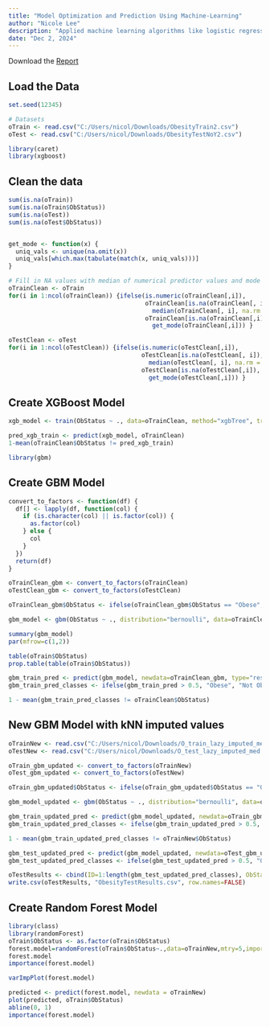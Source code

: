 ```yaml
---
title: "Model Optimization and Prediction Using Machine-Learning"
author: "Nicole Lee"
description: "Applied machine learning algorithms like logistic regression and decision trees achieving a prediction accuracy of 97%. Optimized model performance through cross-validation, feature selection, and parameter tuning. Developed a predictive model in R to classify obesity status based on demographic and health-related variable."
date: "Dec 2, 2024"
---
```


Download the [Report](/Final Project Paper - The Overfitters.pdf)

## Load the Data

```r
set.seed(12345)

# Datasets
oTrain <- read.csv("C:/Users/nicol/Downloads/ObesityTrain2.csv")
oTest <- read.csv("C:/Users/nicol/Downloads/ObesityTestNoY2.csv")
```

```r
library(caret)
library(xgboost)
```

## Clean the data

```r
sum(is.na(oTrain))
sum(is.na(oTrain$ObStatus))
sum(is.na(oTest))
sum(is.na(oTest$ObStatus))


get_mode <- function(x) {
  uniq_vals <- unique(na.omit(x))
  uniq_vals[which.max(tabulate(match(x, uniq_vals)))]
}

# Fill in NA values with median of numerical predictor values and mode of categorical predictor values
oTrainClean <- oTrain
for(i in 1:ncol(oTrainClean)) {ifelse(is.numeric(oTrainClean[,i]),
                                      oTrainClean[is.na(oTrainClean[, i]), i] <-
                                        median(oTrainClean[, i], na.rm = TRUE),
                                      oTrainClean[is.na(oTrainClean[,i]), i] <-
                                        get_mode(oTrainClean[,i])) }

oTestClean <- oTest
for(i in 1:ncol(oTestClean)) {ifelse(is.numeric(oTestClean[,i]),
                                     oTestClean[is.na(oTestClean[, i]), i] <-
                                       median(oTestClean[, i], na.rm = TRUE),
                                     oTestClean[is.na(oTestClean[,i]), i] <-
                                       get_mode(oTestClean[,i])) }
```

## Create XGBoost Model

```r
xgb_model <- train(ObStatus ~ ., data=oTrainClean, method="xgbTree", trControl=trainControl("cv",number=10), verbose=FALSE)
```

```r
pred_xgb_train <- predict(xgb_model, oTrainClean)
1-mean(oTrainClean$ObStatus != pred_xgb_train)
```

```r
library(gbm)
```

## Create GBM Model

```r
convert_to_factors <- function(df) {
  df[] <- lapply(df, function(col) {
    if (is.character(col) || is.factor(col)) {
      as.factor(col)
    } else {
      col
    }
  })
  return(df)
}

oTrainClean_gbm <- convert_to_factors(oTrainClean)
oTestClean_gbm <- convert_to_factors(oTestClean)

oTrainClean_gbm$ObStatus <- ifelse(oTrainClean_gbm$ObStatus == "Obese", 1, 0)

gbm_model <- gbm(ObStatus ~ ., distribution="bernoulli", data=oTrainClean_gbm, n.trees=100, interaction.depth=3, shrinkage=0.01, n.minobsinnode=10, cv.folds=10, verbose=FALSE)
```

```r
summary(gbm_model)
par(mfrow=c(1,2))
```

```r
table(oTrain$ObStatus)
prop.table(table(oTrain$ObStatus))
```

```r
gbm_train_pred <- predict(gbm_model, newdata=oTrainClean_gbm, type="response")
gbm_train_pred_classes <- ifelse(gbm_train_pred > 0.5, "Obese", "Not Obese")

1 - mean(gbm_train_pred_classes != oTrainClean$ObStatus)
```

## New GBM Model with kNN imputed values

```r
oTrainNew <- read.csv("C:/Users/nicol/Downloads/O_train_lazy_imputed_med.csv")
oTestNew <- read.csv("C:/Users/nicol/Downloads/O_test_lazy_imputed_med.csv")

oTrain_gbm_updated <- convert_to_factors(oTrainNew)
oTest_gbm_updated <- convert_to_factors(oTestNew)

oTrain_gbm_updated$ObStatus <- ifelse(oTrain_gbm_updated$ObStatus == "Obese", 1, 0)

gbm_model_updated <- gbm(ObStatus ~ ., distribution="bernoulli", data=oTrain_gbm_updated, n.trees=500, interaction.depth=4, shrinkage=0.1, n.minobsinnode=5, cv.folds=10, verbose=FALSE)
```

```r
gbm_train_updated_pred <- predict(gbm_model_updated, newdata=oTrain_gbm_updated, type="response")
gbm_train_updated_pred_classes <- ifelse(gbm_train_updated_pred > 0.5, "Obese", "Not Obese")

1 - mean(gbm_train_updated_pred_classes != oTrainNew$ObStatus)
```

```r
gbm_test_updated_pred <- predict(gbm_model_updated, newdata=oTest_gbm_updated, type="response")
gbm_test_updated_pred_classes <- ifelse(gbm_test_updated_pred > 0.5, "Obese", "Not Obese")

oTestResults <- cbind(ID=1:length(gbm_test_updated_pred_classes), ObStatus=gbm_test_updated_pred_classes)
write.csv(oTestResults, "ObesityTestResults.csv", row.names=FALSE)
```

## Create Random Forest Model

```r
library(class)
library(randomForest)
oTrain$ObStatus <- as.factor(oTrain$ObStatus)
forest.model=randomForest(oTrain$ObStatus~.,data=oTrainNew,mtry=5,importance=TRUE)
forest.model
importance(forest.model)
```

```r
varImpPlot(forest.model)
```

```r
predicted <- predict(forest.model, newdata = oTrainNew) 
plot(predicted, oTrain$ObStatus)
abline(0, 1)
importance(forest.model)
```
